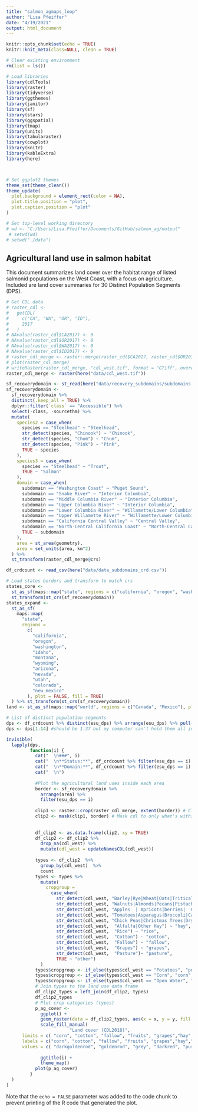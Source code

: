 ```yaml
---
title: "salmon_agmaps_loop"
author: "Lisa Pfeiffer"
date: "4/19/2021"
output: html_document
---
```


```r
knitr::opts_chunk$set(echo = TRUE)
knitr::knit_meta(class=NULL, clean = TRUE)

# Clear existing environment
rm(list = ls())

# Load libraries
library(cdlTools)
library(raster)
library(tidyverse)
library(ggthemes)
library(janitor)
library(sf)
library(stars)
library(ggspatial)
library(tmap)
library(units)
library(tabularaster)
library(cowplot)
library(knitr)
library(kableExtra)
library(here)



# Set ggplot2 themes
theme_set(theme_clean())
theme_update(
  plot.background = element_rect(color = NA),
  plot.title.position = "plot",
  plot.caption.position = "plot"
)

# Set top-level working directory
# wd <- "C:/Users/Lisa.Pfeiffer/Documents/GitHub/salmon_ag/output"
 # setwd(wd)
# setwd("./data")
```

## Agricultural land use in salmon habitat

This document summarizes land cover over the habitat range of listed salmonid populations on the West Coast, with a focus on agriculture. Included are land cover summaries for 30 Distinct Population Segments (DPS).

```r
# Get CDL data
# raster_cdl <-
#   getCDL(
#     c("CA", "WA", "OR", "ID"),
#     2017
#   )
# NAvalue(raster_cdl$CA2017) <- 0
# NAvalue(raster_cdl$OR2017) <- 0
# NAvalue(raster_cdl$WA2017) <- 0
# NAvalue(raster_cdl$ID2017) <- 0
# raster_cdl_merge <- raster::merge(raster_cdl$CA2017, raster_cdl$OR2017, raster_cdl$WA2017, raster_cdl$ID2017, overlap = TRUE)
# plot(raster_cdl_merge)
# writeRaster(raster_cdl_merge, "cdl_west.tif", format = "GTiff", overwrite = TRUE) # Saves data for downstream use
raster_cdl_merge <- raster(here("data/cdl_west.tif"))

sf_recoverydomain <- st_read(here("data/recovery_subdomains/subdomains-ver7.shp")) %>% clean_names()
sf_recoverydomain <-
  sf_recoverydomain %>%
  distinct(.keep_all = TRUE) %>%
  dplyr::filter(`class` == "Accessible") %>%
  select(-class, -sourcethm) %>%
  mutate(
    species2 = case_when(
      species == "Steelhead" ~ "Steelhead",
      str_detect(species, "Chinook") ~ "Chinook",
      str_detect(species, "Chum") ~ "Chum",
      str_detect(species, "Pink") ~ "Pink",
      TRUE ~ species
    ),
    species3 = case_when(
      species == "Steelhead" ~ "Trout",
      TRUE ~ "Salmon"
    ),
    domain = case_when(
      subdomain == "Washington Coast" ~ "Puget Sound",
      subdomain == "Snake River" ~ "Interior Columbia",
      subdomain == "Middle Columbia River" ~ "Interior Columbia",
      subdomain == "Upper Columbia River" ~ "Interior Columbia",
      subdomain == "Lower Columbia River" ~ "Willamette/Lower Columbia",
      subdomain == "Upper Willamette River" ~ "Willamette/Lower Columbia",
      subdomain == "California Central Valley" ~ "Central Valley",
      subdomain == "North-Central California Coast" ~ "North-Central California Coast",
      TRUE ~ subdomain
    ),
    area = st_area(geometry),
    area = set_units(area, km^2)
  ) %>%
  st_transform(raster_cdl_merge@crs)

df_crdcount <- read_csv(here("data/data_subdomains_crd.csv"))

# Load states borders and transform to match crs
states_core <- 
  st_as_sf(maps::map("state", regions = c("california", "oregon", "washington", "idaho"), plot = FALSE, fill = TRUE)) %>%
  st_transform(st_crs(sf_recoverydomain))
states_expand <-
  st_as_sf(
    maps::map(
      "state", 
      regions = 
        c(
          "california", 
          "oregon", 
          "washington", 
          "idaho", 
          "montana", 
          "wyoming",
          "arizona",
          "nevada",
          "utah",
          "colorado",
          "new mexico"
        ), plot = FALSE, fill = TRUE)
  ) %>% st_transform(st_crs(sf_recoverydomain))
land <- st_as_sf(maps::map("world", regions = c("Canada", "Mexico"), plot = FALSE, fill = TRUE)) %>% st_transform(st_crs(sf_recoverydomain))


```


```r
# List of distinct population segments
dps <- df_crdcount %>% distinct(esu_dps) %>% arrange(esu_dps) %>% pull(esu_dps)
dps <- dps[1:14] #should be 1:37 but my computer can't hold them all in memory

invisible(
  lapply(dps,      
         function(i) { 
           cat("  \n###", i)
           cat("  \n**Status:**", df_crdcount %>% filter(esu_dps == i) %>% pull(status))
           cat("  \n**Domain:**", df_crdcount %>% filter(esu_dps == i) %>% pull(domain))
           cat("  \n")
           
           #Plot the agricultural land uses inside each area
           border <- sf_recoverydomain %>% 
             arrange(area) %>% 
             filter(esu_dps == i)
           
           clip1 <- raster::crop(raster_cdl_merge, extent(border)) # Clip cdl to rectangle extents of the polygon
           clip2 <- mask(clip1, border) # Mask cdl to only what's within polygon
           
           
           df_clip2 <- as.data.frame(clip2, xy = TRUE)
           df_clip2 <- df_clip2 %>% 
             drop_na(cdl_west) %>% 
             mutate(cdl_west = updateNamesCDL(cdl_west))
           
           types <- df_clip2  %>%
             group_by(cdl_west)  %>%
             count
           types <- types %>%
             mutate(
               cropgroup = 
                 case_when(
                   str_detect(cdl_west, "Barley|Rye|Wheat|Oats|Triticale|Sorghum|Buckwheat|Millet|Dbl") ~ "smgrains",
                   str_detect(cdl_west, "Walnuts|Almonds|Pecans|Pistachios") ~ "nuts" ,
                   str_detect(cdl_west, "Apples  | Apricots|berries|  Cantaloupes|Cherries|Citrus|Watermelons|Melons|Nectarines|Oranges|Peaches|Pears|Plums|Pomegranates|Other Tree|Olives") ~ "fruits",
                   str_detect(cdl_west, "Tomatoes|Asparagus|Broccoli|Cabbage|Carrots|Cauliflower|Cucumbers|Garlic|Gourds|Greens|Lettuce|Onions|Peas|Peppers|Popcorn|Pumpkins|Radish|Squash|Sweet Corn|Sweet Potatoes|Turnips") ~ "vegetables",
                   str_detect(cdl_west, "Chick Peas|Christmas Trees|Dry Beans|Flaxseed|Herbs|Hops|Lentils|Mint|Misc Vegs|Mustard|Other Crops|Rape|Safflower|Sod/Grass Seed|Sugarbeets|Sunflower|Vetch") ~ "other_crops",
                   str_detect(cdl_west,  "Alfalfa|Other Hay") ~ "hay",
                   str_detect(cdl_west,  "Rice") ~ "rice",
                   str_detect(cdl_west,  "Cotton") ~ "cotton",
                   str_detect(cdl_west,  "Fallow") ~ "fallow",
                   str_detect(cdl_west,  "Grapes") ~ "grapes",
                   str_detect(cdl_west,  "Pasture")~ "pasture",
                   TRUE ~ "other")
             )
           types$cropgroup <- if_else(types$cdl_west == "Potatoes", "potatoes", types$cropgroup)
           types$cropgroup <- if_else(types$cdl_west == "Corn", "corn", types$cropgroup)
           types$cropgroup <- if_else(types$cdl_west == "Open Water", "Open Water", types$cropgroup)
           # Join types to the land use data frame
           df_clip2_types = left_join(df_clip2, types)
           df_clip2_types 
           # Plot crop categories (types)
           p_ag_cover <-
             ggplot() +
             geom_raster(data = df_clip2_types, aes(x = x, y = y, fill = cropgroup)) +
             scale_fill_manual(
                        "Land cover (CDL2018)",
      limits = c( "corn", "cotton", "fallow", "fruits", "grapes","hay","other_crops", "nuts",  "pasture", "potatoes", "rice", "smgrains",  "vegetables", "Open Water", "other"),
      labels = c("corn", "cotton", "fallow", "fruits", "grapes","hay","other crops", "nuts", "pasture", "potatoes", "rice", "small grains",  "vegetables", "Open Water", "other"),
      values = c( "darkgoldenrod", "goldenrod", "grey", "darkred", "purple", "lightgreen", "gold", "tan", "darkgreen", "black", "violet","pink",  "springgreen3", "darkblue", "antiquewhite1")) +
  
             ggtitle(i) +
             theme_map()
           plot(p_ag_cover)
         }
  )
)
```



Note that the `echo = FALSE` parameter was added to the code chunk to prevent printing of the R code that generated the plot.
